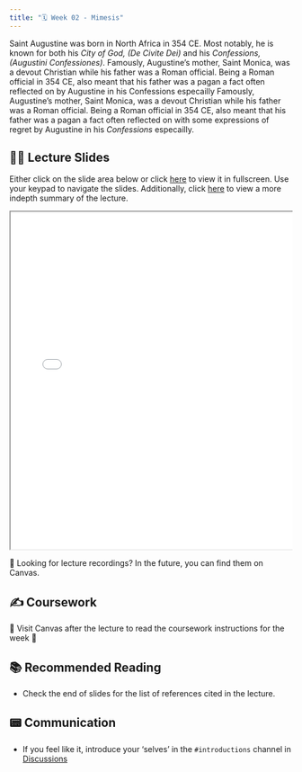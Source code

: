 ```yaml
---
title: "🗓️ Week 02 - Mimesis"
---
```



Saint Augustine was born in North Africa in 354 CE. Most notably, he is known for both his *City of God, (De Civite Dei)* and his *Confessions, (Augustini Confessiones)*. Famously, Augustine's mother, Saint Monica, was a devout Christian while his father was a Roman official. Being a Roman official in 354 CE, also meant that his father was a pagan a fact often reflected on by Augustine in his Confessions especailly Famously, Augustine's mother, Saint Monica, was a devout Christian while his father was a Roman official. Being a Roman official in 354 CE, also meant that his father was a pagan a fact often reflected on with some expressions of regret by Augustine in his *Confessions* especailly.

## 👨‍🏫 Lecture Slides

Either click on the slide area below or click [here](slides.qmd) to view it in fullscreen.
Use your keypad to navigate the slides. Additionally, click [here](summary.qmd) to view a more indepth summary of the lecture.

<div class="container" style="position: relative;overflow: hidden;width: 100%;min-height:600px;">
<iframe src="slides.html" style="position=absolute;top: 0;left: 0;bottom: 0;right: 0;width: 100%;min-height:600px;"></iframe>
</div>

🎥 Looking for lecture recordings? In the future, you can find them on Canvas.

## ✍️ Coursework

🚧 Visit Canvas after the lecture to read the coursework instructions for the week 🚧


## 📚 Recommended Reading

- Check the end of slides for the list of references cited in the lecture.

## 📟 Communication

- If you feel like it, introduce your 'selves' in the `#introductions` channel in [Discussions](https://stetson.instructure.com/courses/38093/discussion_topics/162462)
